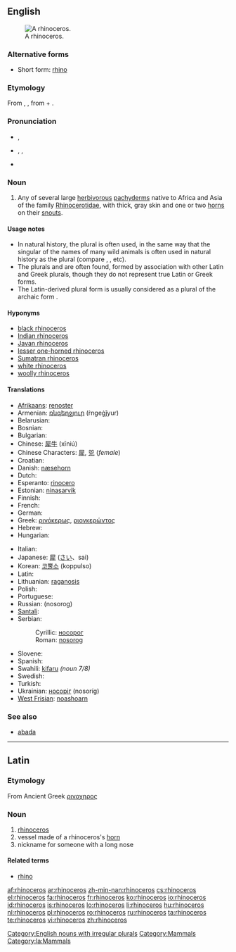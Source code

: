 {{wikipedia}}
{{also|rhinocéros}}
==English==
[[Image:Ceratotherium simum kwh.jpg|thumb|A rhinoceros.]]

===Alternative forms===
* Short form: [[rhino]]

===Etymology===
From {{etyl|la}} {{term|lang=la|rhinoceros}}, {{term|rhinocerontas}}, from {{etyl|grc}} {{term|sc=polytonic|ῥίς|tr=rhis||nose}} + {{term|sc=polytonic|κέρας|tr=kéras||horn}}.

===Pronunciation===
* {{a|UK}} {{IPA|/raɪˈnɒsərəs/}}, {{SAMPA|/raI"nQs@r@s/}}
* {{a|US}} {{enPR|rī-näsʹə-rəs}}, {{IPA|/raɪˈnɑːsərəs/}}, {{SAMPA|/raI"nA:s@r@s/}}
* {{audio|en-us-rhinoceros.ogg|Audio (US)}}

===Noun===
{{en-noun|sg=rhinoceros|pl='''rhinoceros''', ''less commonly:'' '''[[rhinoceroses]]''' ''or rare, academic:'' '''[[rhinocerotes]]'''}}

# Any of several large [[herbivorous]] [[pachyderm]]s native to Africa and Asia of the family [[Rhinocerotidae]], with thick, gray skin and one or two [[horn]]s on their [[snout]]s.

====Usage notes====
{{unreferenced}}
* In natural history, the plural {{term|rhinoceros}} is often used, in the same way that the singular of the names of many wild animals is often used in natural history as the plural (compare {{term|gazelle}}, {{term|elephant}}, etc).
* The plurals {{term|rhinoceri}} and {{term|rhinoceroi}} are often found, formed by association with other Latin and Greek plurals, though they do not represent true Latin or Greek forms.
* The Latin-derived plural form {{term|rhinocerotes}} is usually considered as a plural of the archaic form {{term|rhinocerot}}.

====Hyponyms====
* [[black rhinoceros]]
* [[Indian rhinoceros]]
* [[Javan rhinoceros]]
* [[lesser one-horned rhinoceros]]
* [[Sumatran rhinoceros]]
* [[white rhinoceros]]
* [[woolly rhinoceros]]

====Translations====
{{trans-top|herbivorous pachyderm with horn(s)}}
* [[Afrikaans]]: [[renoster]]
* Armenian: [[ռնգեղջյուր]] (ṙngeġǰyur)
* Belarusian: {{t-|be|носорог|m|sc=Cyrl|xs=Belarusian}}
* Bosnian: {{t-|bs|nosorog|m}}
* Bulgarian: {{t+|bg|носорог|m|sc=Cyrl}}
* Chinese: [[犀牛]] (xīniú)
* Chinese Characters: [[犀]], [[兕]] (''female'')
* Croatian: {{t-|hr|nosorog|m|alt=nȍsorog}}
* Danish: [[næsehorn]] {{n}}
* Dutch: {{t+|nl|neushoorn|m}}
* Esperanto: [[rinocero]]
* Estonian: [[ninasarvik]]
* Finnish: {{t+|fi|sarvikuono}}
* French: {{t+|fr|rhinocéros|m}}
* German: {{t+|de|Nashorn|m}}
* Greek: [[ρινόκερως]], [[ριονκερώντος]]
* Hebrew: {{t+|he|קרנף|m|sc=Hebr}}
* Hungarian: {{t-|hu|rinocérosz}}
{{trans-mid}}
* Italian: {{t+|it|rinoceronte|m}}
* Japanese: [[犀]] ([[さい]]、sai)
* Korean: [[코뿔소]] (koppulso)
* Latin: {{t-|la|rhinoceros|m}}
* Lithuanian: [[raganosis]] {{m}}
* Polish: {{t+|pl|nosorożec|m}}
* Portuguese: {{t+|pt|rinoceronte|m}}
* Russian: {{t+|ru|носорог|m|sc=Cyrl}} (nosorog)
* [[Santali]]: {{tø|sat|ᱜᱚᱱᱰ ᱜᱟᱨᱩᱲ|tr=gandd gaarurr|sc=Olck}}
* Serbian:
*: Cyrillic: [[носорог]] {{m}}
*: Roman: [[nosorog]] {{m}}
* Slovene: {{t+|sl|nosorog|m}}
* Spanish: {{t+|es|rinoceronte|m}}
* Swahili: [[kifaru]] ''(noun 7/8)''
* Swedish: {{t-|sv|noshörning|c}}
* Turkish: {{t+|tr|gergedan}}
* Ukrainian: [[носоріг]] (nosoríg) {{m}}
* [[West Frisian]]: [[noashoarn]]
{{trans-bottom}}

===See also===
* [[abada]]

[[Category:English nouns with irregular plurals]]

----

==Latin==

===Etymology===
From Ancient Greek [[ρινοχηρος]]

===Noun===
{{infl|la|noun|head=rhīnocerōs|declension|[[Appendix:Latin third declension|-erōtis]]|gender=m}}

# [[rhinoceros#English|rhinoceros]]
# vessel made of a rhinoceros's [[horn]]
# nickname for someone with a long nose

====Related terms====
* [[rhino]]

[[Category:Mammals]]
[[Category:la:Mammals]]

[[af:rhinoceros]]
[[ar:rhinoceros]]
[[zh-min-nan:rhinoceros]]
[[cs:rhinoceros]]
[[el:rhinoceros]]
[[fa:rhinoceros]]
[[fr:rhinoceros]]
[[ko:rhinoceros]]
[[io:rhinoceros]]
[[id:rhinoceros]]
[[is:rhinoceros]]
[[lo:rhinoceros]]
[[li:rhinoceros]]
[[hu:rhinoceros]]
[[nl:rhinoceros]]
[[pl:rhinoceros]]
[[ro:rhinoceros]]
[[ru:rhinoceros]]
[[ta:rhinoceros]]
[[te:rhinoceros]]
[[vi:rhinoceros]]
[[zh:rhinoceros]]